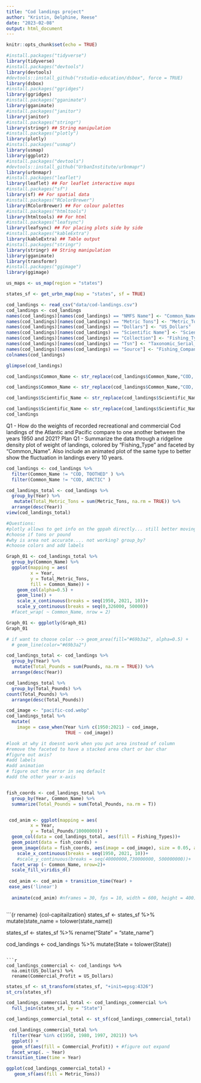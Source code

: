 ```yaml
---
title: "Cod landings project"
author: "Kristin, Delphine, Reese"
date: "2023-02-08"
output: html_document
---
```


```r
knitr::opts_chunk$set(echo = TRUE)
```

```r
#install.packages("tidyverse")
library(tidyverse)
#install.packages("devtools")
library(devtools)
#devtools::install_github("rstudio-education/dsbox", force = TRUE)
library(dsbox)
#install.packages("ggridges")
library(ggridges)
#install.packages("gganimate")
library(gganimate)
#install.packages("janitor")
library(janitor)
#install.packages("stringr")
library(stringr) ## String manipulation
#install.packages("plotly")
library(plotly)
#install.packages("usmap")
library(usmap)
library(ggplot2)
#install.packages("devtools")
#devtools::install_github("UrbanInstitute/urbnmapr")
library(urbnmapr)
#install.packages("leaflet")
library(leaflet) ## For leaflet interactive maps
#install.packages("sf")
library(sf) ## For spatial data
#install.packages("RColorBrewer")
library(RColorBrewer) ## For colour palettes
#install.packages("htmltools")
library(htmltools) ## For html
#install.packages("leafsync")
library(leafsync) ## For placing plots side by side
#install.packages("kableExtra")
library(kableExtra) ## Table output
#install.packages("stringr")
library(stringr) ## String manipulation
library(gganimate)
library(transformr)
#install.packages("ggimage")
library(ggimage)
```

```r

us_maps <- us_map(region = "states")

states_sf <- get_urbn_map(map = "states", sf = TRUE)


```



```r
cod_landings <- read_csv("data/cod-landings.csv")  
cod_landings <- cod_landings 
names(cod_landings)[names(cod_landings) == "NMFS Name"] <- "Common_Name"
names(cod_landings)[names(cod_landings) == "Metric Tons"] <- "Metric_Tons"
names(cod_landings)[names(cod_landings) == "Dollars"] <- "US_Dollars"
names(cod_landings)[names(cod_landings) == "Scientific Name"] <- "Scientific_Name"
names(cod_landings)[names(cod_landings) == "Collection"] <- "Fishing_Types"
names(cod_landings)[names(cod_landings) == "Tsn"] <- "Taxonomic_Serial_Number"
names(cod_landings)[names(cod_landings) == "Source"] <- "Fishing_Companies"
colnames(cod_landings)

```
```r
glimpse(cod_landings)
```

```r
cod_landings$Common_Name <- str_replace(cod_landings$Common_Name,"COD, PACIFIC", "Pacific_Cod")

cod_landings$Common_Name <- str_replace(cod_landings$Common_Name,"COD, ATLANTIC", "Atlantic_Cod")

cod_landings$Scientific_Name <- str_replace(cod_landings$Scientific_Name, "Gadus macrocephalus", "Gadus_macrocephalus")

cod_landings$Scientific_Name <- str_replace(cod_landings$Scientific_Name, "Gadus morhua", "Gadus_morhua")
cod_landings
```

Q1 - How do the weights of recorded recreational and commercial Cod landings of the Atlantic and Pacific compare to one another between the years 1950 and 2021?
Plan Q1 - Summarize the data through a ridgeline density plot of weight of landings, colored by “Fishing_Type” and faceted by “Common_Name”. Also include an animated plot of the same type to better show the fluctuation in landings every 10 years. 

```r
cod_landings <- cod_landings %>% 
  filter(Common_Name != "COD, TOOTHED" ) %>% 
  filter(Common_Name != "COD, ARCTIC" )
```

```r
cod_landings_total <- cod_landings %>%
  group_by(Year) %>%
   mutate(Total_Metric_Tons = sum(Metric_Tons, na.rm = TRUE)) %>%
  arrange(desc(Year))
view(cod_landings_total)

```

```r
#Questions:
#plotly allows to get info on the gppah directly... still better moving
#choose if tons or pound
#why is area not accurate.... not working? group_by?
#choose colors and add labels

Graph_01 <- cod_landings_total %>% 
  group_by(Common_Name) %>%
  ggplot(mapping = aes(
         x = Year,
         y = Total_Metric_Tons,
         fill = Common_Name)) +
    geom_col(alpha=0.5) +
    geom_line() +
    scale_x_continuous(breaks = seq(1950, 2021, 10))+
    scale_y_continuous(breaks = seq(0,326000, 50000))
  #facet_wrap( ~ Common_Name, nrow = 2)

Graph_01 <- ggplotly(Graph_01)
Graph_01

# if want to choose color --> geom_area(fill="#69b3a2", alpha=0.5) +
  # geom_line(color="#69b3a2") 


```


```r
cod_landings_total <- cod_landings %>%
  group_by(Year) %>%
   mutate(Total_Pounds = sum(Pounds, na.rm = TRUE)) %>%
  arrange(desc(Year))
```


```r
cod_landings_total %>% 
  group_by(Total_Pounds) %>% 
count(Total_Pounds) %>% 
  arrange(desc(Total_Pounds))
```

```r
cod_image <- "pacific-cod.webp"
cod_landings_total %>%
  mutate(
    image = case_when(Year %in% c(1950:2021) ~ cod_image,
                      TRUE ~ cod_image)) 
```


```r
#look at why it doesnt work when you put area instead of column
#remove the faceted to have a stacked area chart or bar char
#figure out axis?
#add labels
#add animation
# figure out the error in seq default
#add the other year x-axis


fish_coords <- cod_landings_total %>%
  group_by(Year, Common_Name) %>%
  summarize(Total_Pounds = sum(Total_Pounds, na.rm = T))


 cod_anim <- ggplot(mapping = aes(
         x = Year,
         y = Total_Pounds/10000000)) +
  geom_col(data = cod_landings_total, aes(fill = Fishing_Types))+
  geom_point(data = fish_coords) +
  geom_image(data = fish_coords, aes(image = cod_image), size = 0.05, alpha = 0.3) + 
    scale_x_continuous(breaks = seq(1950, 2021, 10))+
    #scale_y_continuous(breaks = seq(40000000,730000000, 500000000))+
  facet_wrap (~ Common_Name, nrow=2)+
  scale_fill_viridis_d()
 
 cod_anim <- cod_anim + transition_time(Year) +
 ease_aes('linear') 
 
  animate(cod_anim) #nframes = 30, fps = 10, width = 600, height = 400)



```



```{r rename} {col-capitailzation}
states_sf <- states_sf %>% 
  mutate(state_name = tolower(state_name))

states_sf <- states_sf %>%
  rename("State" = "state_name")
 

cod_landings <- cod_landings %>%
  mutate(State = tolower(State))
```

```r
cod_landings_commercial <- cod_landings %>%
  na.omit(US_Dollars) %>%
  rename(Commercial_Profit = US_Dollars)
```

```r
states_sf <- st_transform(states_sf, "+init=epsg:4326")
st_crs(states_sf)
```

```r
cod_landings_commercial_total <- cod_landings_commercial %>% 
  full_join(states_sf, by = "State")

cod_landings_commercial_total <- st_sf(cod_landings_commercial_total)
```



```r

 cod_landings_commercial_total %>%
  filter(Year %in% c(1950, 1980, 1997, 2021)) %>%
  ggplot() +
  geom_sf(aes(fill = Commercial_Profit)) + #figure out expand
  facet_wrap(. ~ Year)
transition_time(time = Year)
```
```r
ggplot(cod_landings_commercial_total) +
   geom_sf(aes(fill = Metric_Tons))
```


